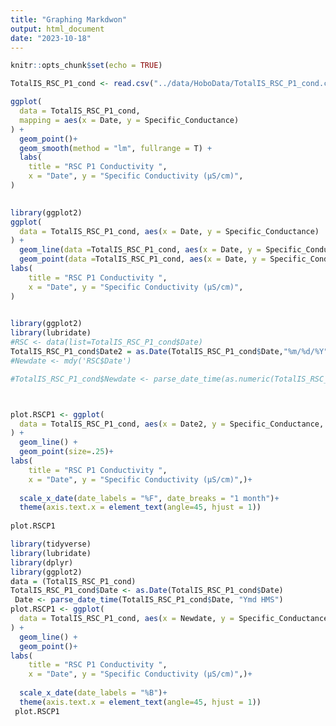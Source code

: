 ```yaml
---
title: "Graphing Markdwon"
output: html_document
date: "2023-10-18"
---
```


```r
knitr::opts_chunk$set(echo = TRUE)
```

```r
TotalIS_RSC_P1_cond <- read.csv("../data/HoboData/TotalIS_RSC_P1_cond.csv")
```


```r
ggplot(
  data = TotalIS_RSC_P1_cond,
  mapping = aes(x = Date, y = Specific_Conductance)
) +
  geom_point()+
  geom_smooth(method = "lm", fullrange = T) +
  labs(
    title = "RSC P1 Conductivity ",
    x = "Date", y = "Specific Conductivity (μS/cm)",
) 
   
```


```r

library(ggplot2)
ggplot(
  data = TotalIS_RSC_P1_cond, aes(x = Date, y = Specific_Conductance)
) +
  geom_line(data =TotalIS_RSC_P1_cond, aes(x = Date, y = Specific_Conductance)  )+
  geom_point(data =TotalIS_RSC_P1_cond, aes(x = Date, y = Specific_Conductance) )+ 
labs(
    title = "RSC P1 Conductivity ",
    x = "Date", y = "Specific Conductivity (μS/cm)",
) 
   
```

```r
library(ggplot2)
library(lubridate)
#RSC <- data(list=TotalIS_RSC_P1_cond$Date)
TotalIS_RSC_P1_cond$Date2 = as.Date(TotalIS_RSC_P1_cond$Date,"%m/%d/%Y")
#Newdate <- mdy('RSC$Date')

#TotalIS_RSC_P1_cond$Newdate <- parse_date_time(as.numeric(TotalIS_RSC_P1_cond$Date, "mdy HM"))



plot.RSCP1 <- ggplot(
  data = TotalIS_RSC_P1_cond, aes(x = Date2, y = Specific_Conductance, group=1)
) +
  geom_line() +
  geom_point(size=.25)+ 
labs(
    title = "RSC P1 Conductivity ",
    x = "Date", y = "Specific Conductivity (μS/cm)",)+
    
  scale_x_date(date_labels = "%F", date_breaks = "1 month")+
  theme(axis.text.x = element_text(angle=45, hjust = 1))
    
plot.RSCP1
```


```r
library(tidyverse)
library(lubridate)
library(dplyr)
library(ggplot2)
data = (TotalIS_RSC_P1_cond)
TotalIS_RSC_P1_cond$Date <- as.Date(TotalIS_RSC_P1_cond$Date)
 Date <- parse_date_time(TotalIS_RSC_P1_cond$Date, "Ymd HMS")
plot.RSCP1 <- ggplot(
  data = TotalIS_RSC_P1_cond, aes(x = Newdate, y = Specific_Conductance, group=1)
) +
  geom_line() +
  geom_point()+ 
labs(
    title = "RSC P1 Conductivity ",
    x = "Date", y = "Specific Conductivity (μS/cm)",)+
    
  scale_x_date(date_labels = "%B")+
  theme(axis.text.x = element_text(angle=45, hjust = 1))
 plot.RSCP1

```


